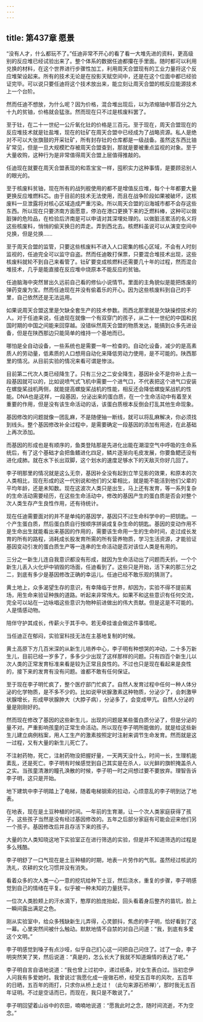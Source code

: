 ```yaml
---
---
---
```

title: 第437章 愿景
---



“没有人才，什么都玩不了。”任迪非常不开心的看了看一大堆先进的资料，更高级别的反应堆已经试验出来了。整个体系的数据任迪都攥在手里面。随时都可以利用兑换的材料，在这个世界进行步骤性加工，利用周天合盟现有的工业力量将这个反应堆架设起来。所有的技术无论是在投影天赋空间中，还是在这个位面中都已经验证完毕。可以说只要任迪将这个技术放出来，能立刻让周天合盟的核反应能源技术上一个台阶。

然而任迪不想放，为什么呢？因为价格，混合堆出现后，以为浓缩铀中那百分之九十九的贫铀，价格就会猛涨。然而现在只不过是核废料罢了。

至于钍，在二十一世纪一公斤氧化钍的价格是三百元。至于现在，周天合盟现在的反应堆技术就是钍盐堆，现在的钍矿在周天合盟中已经成为了战略资源。私人是绝对不可以大张旗鼓的开采钍矿，所有封存钍的仓库都是一级战备。虽然这东西比铀矿常见，但是一旦大规模贮存被周天合盟查到，那就是要被重点监视的对象。至于大量收购，这种行为是非常值得周天合盟上层值得推敲的。

任迪现在就要在周天合盟表现的和乖宝宝一样，囤积实力这种事情，是要顾忌别人的眼光的。

至于核废料贫铀，现在所有的战列舰使用的都不是增值反应堆，每个十年都要大量更换反应堆燃料芯。由于目前的技术无法使用，而且在战争阶段如果被破坏，这核废料一旦泄露将对核心区域造成严重污染。所以周天合盟的沿海城市都不会存这些东西。所以现在只要济南方面愿意，停泊在港口更换下来的乏燃料棒，这种可以做脏弹的危险品，在检验后济南是可以申请对其深埋处理的。以做脏活累活的名义将这些核废料，悄悄的偷天换日的弄走。弄到西北去。核燃料虽说可以从演变空间中兑换，但是兑换……

至于周天合盟的监管，只要这些核废料不进入人口密集的核心区域，不会有人时刻监视的，任迪完全可以监守自盗。然而任迪敢打保票，只要混合堆技术出现，这些核废料就轮不到自己来看管了。钍矿要变成核燃料还需要几十年的过程，然而混合堆技术，几乎是能直接在反应堆中烧原本不能反应的贫铀。

任迪脑海中突然冒出久远前自己看的修仙小说情节。里面的主角貌似是能把炼废的弹药变废为宝。然而任迪现在并没有偷着乐的开心。因为这些核废料到自己的手里，自己依然还是无法运用。

如果说周天合盟这里是欠缺全套生产的技术参数。而西北那里就是欠缺操控技术的人。对于任迪来说，任迪现在就像一个有双穿门的孩子，从二十一世纪的中国和民国时期的中国之间能来回穿越。没错纵然周天合盟的物质发达，能搞到众多先进设备，但是在陕西那边只能简单的维持一个基地而已。

哪怕是全自动设备，一些系统也是需要一年一检查的。自动化设备，减少的是高素质人的劳动量，低素质的人口想用自动化来降低劳动力使用，是不可能的。陕西那里的情况。从目前实验的情况来看可谓是惨淡。

目前第二代次人类已经降生了。只有三分之二安全降生，基因补全不是你补上去一段基因就可以的，比如说喷气式飞机中需要一个进气口，不代表把这个进气口安装在螺旋桨战机两侧，就能提高螺旋桨战机的性能，相反还会降低螺旋桨战机的性能。DNA也是这样，一段基因，分泌出来的蛋白质，在一个生命活动中有着至关重要的作用，但是没有该生命活动的话，该蛋白质根本反倒会打乱其他生命现象。

基因修改的问题就像一团乱麻，不是随便抽一断线，就可以将乱麻解决，你必须找到线头。整个基因修改补全过程中，是需要确定一段基因的添加有用途，在此基础上再次添加。

而基因的形成也是有顺序的，鱼类登陆那是先进化出能在潮湿空气中呼吸的生命系统后，有了这个基础才会把鱼鳍进化四足，鳞片逐渐向毛皮发展，你要鱼鳃还没有进化成肺。就在水下长出双脚，这个划水的速度足够水下的天敌灭你好几回了。

李子明那里的情况就是这么无奈，基因补全没有起到立竿见影的效果，和原本的次人类相比，现在形成的这一代别说和他们的父辈相比，就是能不能活到他们父辈的平均年龄，还是未知数。现在这波次人类只是出生，马上还有发育，等一系列复杂的生命活动需要经历，在这些生命活动中，修改的基因产生的蛋白质是否会对整个次人类生存产生良性作用，还有待统计。

现在任迪需要面对的并不是单纯的基因学，基因只不过生命科学中的一把钥匙。一个产生蛋白质，然后蛋白质自行按顺序拼装成复杂生命的钥匙。基因的变动作用不是生命出生就能看出来基因的作用的，需要该生命用一生的生命时间，走过成长发育的所有的路程，消耗成长股发育所需的所有营养物质，学习生活资源，才能验证基因变动引发的蛋白质生产等一连串的生命活动是否对该位人类是有用的。

三分之一新生儿连自我意识都没有形成，就因为生命活动出了问题而夭折。一个个新生儿丢入火化炉中销毁的场面，任迪看到了。这些只是开始，活下来的那三分之二，到底有多少是基因修改正确的幸运儿。任迪已经不敢乐观的猜测了。

黄土地上，众多渴望生存的意识，有幸降临于世界，却因为，实验不得不提前离场，用生命来验证种族的道路。听起来非常伟大。如果不和这些意识有任何交流，完全可以站在一边咏唱这些意识为物种前进做出的伟大贡献。但是这是不可能的。人是情感动物。

陪伴守护其成长，传薪火于其手中。若无牵挂谁会做这件事情呢。

当任迪正在郁闷，实验室科技无法在主基地复制的时候。

黄土高原下方几百米深的从新生儿培养中心，李子明有种想哭的冲动，二十多万新生儿，目前已经一岁多了，多多少少出现了这样那样的问题。只有四百个新生儿以次人类的正常发育标准来看是较为正常且良性的。不过也只是现在看起来是良性的，接下来的发育有没有问题。谁都不敢有任何保证。

至于现在李子明忙疯了，整个医疗部门忙疯了。自然人发育过程中任何一种人体分泌的化学物质，是不多不少的。比如说甲状腺激素这种物质，分泌少了，会刺激甲状腺增长，形成甲状腺肿大（大脖子病），分泌多了，会变成甲亢。自然人分泌的量是刚刚好的。

然而现在修改了基因的这些新生儿，出现的问题是某些蛋白质分泌了，但是分泌的量不对。严重影响孩童的正常生命活动。所以现在李子明所能做的，就是给这些新生儿建立病例档案，用人工生产的激素按照定时注射来调节生命发育。然而就是这一过程，又有大量的新生儿死亡了。

不注射药物，死亡，注射药物没把握好量，一天两天没什么，时间一长，生理机能紊乱，还是死亡。李子明有时候感觉到自己其实是在杀人，以光鲜的旗帜掩盖杀人之实。当孩童清澈的瞳孔涣散的时候，李子明一时之间想过要不要放弃。理智告诉李子明，这只是开始。

地下建筑中李子明踏上了电梯，随着电梯钢索的拉动，心烦意乱的李子明到达了地表。

在地表，现在是土豆种植的时间。一年前的生育潮，让一个次人类家庭获得了孩子。这些孩子当然是没有经过基因修改的。五年之后部分家庭有可能会迎来他们另一个孩子。基因修改后并且存活下来的孩子。

大量的次人类知晓这地下实验室正在进行筛选的实验，但是并不知道筛选的过程是多么残酷。

李子明舒了一口气现在是土豆种植的时期，地表一片劳作的气氛。虽然经过核武的洗礼，农耕的文化习惯并没有消失。

看着众多的次人类一心一意的挖坑给种下土豆，然后浇水，重复的步骤，李子明感觉到自己的情绪在平复。似乎被一种未知的力量抚平。

一位次人类脸颊上的汗水滴下，憨厚的脸庞抬起，回头看着身后整齐的苗坑，脸上一瞬间露出满足之色。

刚从实验室中，给众多残缺新生儿弄得，心灵颤抖，焦虑的李子明，恰好看到了这一幕。心里突然间被什么触动。默默地情不自禁的对自己问道：“我，到底有多爱这个文明。”

李子明感觉到嗓子有点沙哑，似乎自己扪心这一问把自己问住了。过了一会，李子明突然笑了笑，然后说道：“真是的，怎么长大了我就不知道煽情的表达了呢。”

李子明自言自语地说道：“我也曾上过初中，递过纸条，对女生表白过。当初恋伊人问我有多爱她时。我曾说过‘我愿化成一座做石桥，经受五百年的风吹，五百年的日晒，五百年的雨打，只求你从桥上走过！（此句来源石桥禅）’，那时我无五百年证明。不过是空话而已，而现在，我只是不敢说了。”

李子明回望着山谷中的农田，喃喃地说道：“愿我此时之念，随时间流逝，不为空念。”